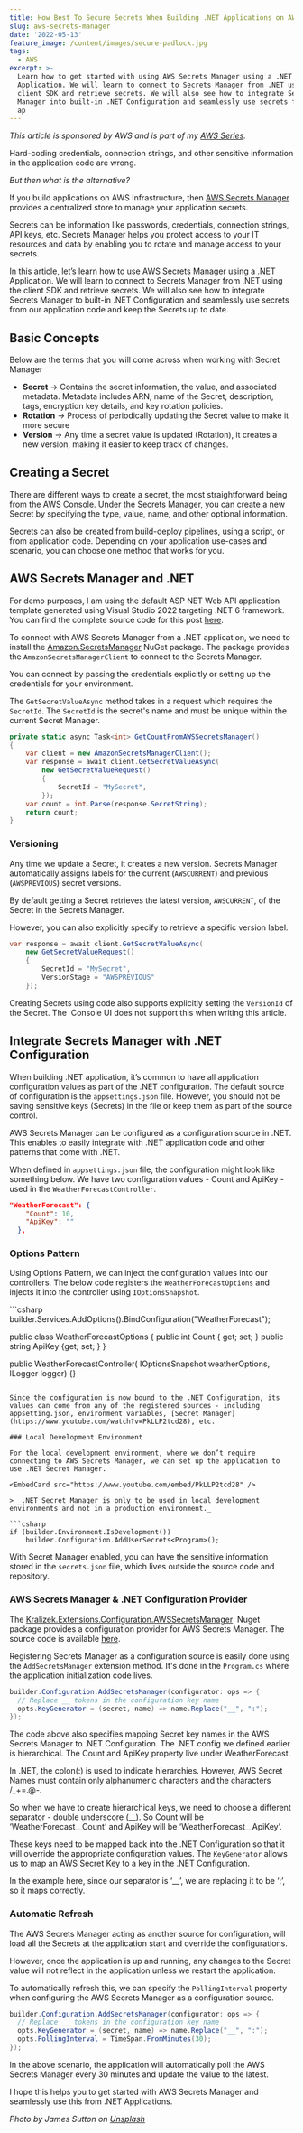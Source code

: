 ```yaml
---
title: How Best To Secure Secrets When Building .NET Applications on AWS
slug: aws-secrets-manager
date: '2022-05-13'
feature_image: /content/images/secure-padlock.jpg
tags:
  - AWS
excerpt: >-
  Learn how to get started with using AWS Secrets Manager using a .NET
  Application. We will learn to connect to Secrets Manager from .NET using the
  client SDK and retrieve secrets. We will also see how to integrate Secrets
  Manager into built-in .NET Configuration and seamlessly use secrets from our
  ap
---
```

_This article is sponsored by AWS and is part of my [AWS Series](/tag/aws/)._

Hard-coding credentials, connection strings, and other sensitive information in the application code are wrong.

_But then what is the alternative?_

If you build applications on AWS Infrastructure, then [AWS Secrets Manager](https://aws.amazon.com/secrets-manager/) provides a centralized store to manage your application secrets.

Secrets can be information like passwords, credentials, connection strings, API keys, etc. Secrets Manager helps you protect access to your IT resources and data by enabling you to rotate and manage access to your secrets.

<EmbedCard src="https://www.youtube.com/embed/wIuP2RKy4z4" />

In this article, let’s learn how to use AWS Secrets Manager using a .NET Application. We will learn to connect to Secrets Manager from .NET using the client SDK and retrieve secrets. We will also see how to integrate Secrets Manager to built-in .NET Configuration and seamlessly use secrets from our application code and keep the Secrets up to date.

## Basic Concepts

Below are the terms that you will come across when working with Secret Manager

-   **Secret** → Contains the secret information, the value, and associated metadata. Metadata includes ARN, name of the Secret, description, tags, encryption key details, and key rotation policies.
-   **Rotation** → Process of periodically updating the Secret value to make it more secure
-   **Version** → Any time a secret value is updated (Rotation), it creates a new version, making it easier to keep track of changes.

## Creating a Secret

There are different ways to create a secret, the most straightforward being from the AWS Console. Under the Secrets Manager, you can create a new Secret by specifying the type, value, name, and other optional information.

<ImageCard src="/content/images/aws-secrets-manager-new-secret.jpg" alt="Create a new secret from AWS Secrets Manager in console" /><ImageCard src="/content/images/aws-secret-manage-new-secret-meta.jpg" alt="New Secret meta information and name" />

Secrets can also be created from build-deploy pipelines, using a script, or from application code. Depending on your application use-cases and scenario, you can choose one method that works for you.

## AWS Secrets Manager and .NET

For demo purposes, I am using the default ASP NET Web API application template generated using Visual Studio 2022 targeting .NET 6 framework. You can find the complete source code for this post [here](https://rahulpnath.visualstudio.com/YouTube%20Samples/_git/aws-secrets-manager).

To connect with AWS Secrets Manager from a .NET application, we need to install the [Amazon.SecretsManager](https://www.nuget.org/packages/AWSSDK.SecretsManager/) NuGet package. The package provides the `AmazonSecretsManagerClient` to connect to the Secrets Manager.

You can connect by passing the credentials explicitly or setting up the credentials for your environment.

<EmbedCard src="https://www.youtube.com/embed/ukam37umkQc" />

The `GetSecretValueAsync` method takes in a request which requires the `SecretId`. The `SecretId` is the secret's name and must be unique within the current Secret Manager.

```csharp
private static async Task<int> GetCountFromAWSSecretsManager()
{
    var client = new AmazonSecretsManagerClient();
    var response = await client.GetSecretValueAsync(
        new GetSecretValueRequest()
        {
            SecretId = "MySecret",
        });
    var count = int.Parse(response.SecretString);
    return count;
}

```

### Versioning

Any time we update a Secret, it creates a new version. Secrets Manager automatically assigns labels for the current (`AWSCURRENT`) and previous (`AWSPREVIOUS`) secret versions.

By default getting a Secret retrieves the latest version, `AWSCURRENT`, of the Secret in the Secrets Manager.

However, you can also explicitly specify to retrieve a specific version label.

```csharp
var response = await client.GetSecretValueAsync(
    new GetSecretValueRequest()
    {
        SecretId = "MySecret",
        VersionStage = "AWSPREVIOUS"
    });

```

Creating Secrets using code also supports explicitly setting the `VersionId` of the Secret. The  Console UI does not support this when writing this article.

## Integrate Secrets Manager with .NET Configuration

When building .NET application, it’s common to have all application configuration values as part of the .NET configuration. The default source of configuration is the `appsettings.json` file. However, you should not be saving sensitive keys (Secrets) in the file or keep them as part of the source control.

AWS Secrets Manager can be configured as a configuration source in .NET. This enables to easily integrate with .NET application code and other patterns that come with .NET.

When defined in `appsettings.json` file, the configuration might look like something below. We have two configuration values - Count and ApiKey - used in the `WeatherForecastController`.

```json
"WeatherForecast": {
    "Count": 10,
    "ApiKey": ""
  },

```

### Options Pattern

Using Options Pattern, we can inject the configuration values into our controllers. The below code registers the `WeatherForecastOptions` and injects it into the controller using `IOptionsSnapshot`.

<EmbedCard src="https://www.youtube.com/embed/SizJCLcjbOA" />
```csharp
builder.Services.AddOptions<WeatherForecastOptions>().BindConfiguration("WeatherForecast");

public class WeatherForecastOptions
{
    public int Count { get; set; }
    public string ApiKey {get; set; }
}

public WeatherForecastController(
            IOptionsSnapshot<WeatherForecastOptions> weatherOptions,
            ILogger<WeatherForecastController> logger)
        {}

```

Since the configuration is now bound to the .NET Configuration, its values can come from any of the registered sources - including appsetting.json, environment variables, [Secret Manager](https://www.youtube.com/watch?v=PkLLP2tcd28), etc.

### Local Development Environment

For the local development environment, where we don’t require connecting to AWS Secrets Manager, we can set up the application to use .NET Secret Manager.

<EmbedCard src="https://www.youtube.com/embed/PkLLP2tcd28" />

> _.NET Secret Manager is only to be used in local development environments and not in a production environment._

```csharp
if (builder.Environment.IsDevelopment())
    builder.Configuration.AddUserSecrets<Program>();

```

With Secret Manager enabled, you can have the sensitive information stored in the `secrets.json` file, which lives outside the source code and repository.

### AWS Secrets Manager & .NET Configuration Provider

The [Kralizek.Extensions.Configuration.AWSSecretsManager](https://www.nuget.org/packages/Kralizek.Extensions.Configuration.AWSSecretsManager)  Nuget package provides a configuration provider for AWS Secrets Manager. The source code is available [here](https://github.com/Kralizek/AWSSecretsManagerConfigurationExtensions).

Registering Secrets Manager as a configuration source is easily done using the `AddSecretsManager` extension method. It's done in the `Program.cs` where the application initialization code lives.

```csharp
builder.Configuration.AddSecretsManager(configurator: ops => {
  // Replace __ tokens in the configuration key name
  opts.KeyGenerator = (secret, name) => name.Replace("__", ":");
});

```

The code above also specifies mapping Secret key names in the AWS Secrets Manager to .NET Configuration. The .NET config we defined earlier is hierarchical. The Count and ApiKey property live under WeatherForecast.

In .NET, the colon(:) is used to indicate hierarchies. However, AWS Secret Names must contain only alphanumeric characters and the characters /\_+=.@-.

So when we have to create hierarchical keys, we need to choose a different separator - double underscore (\_\_). So Count will be ‘WeatherForecast\_\_Count’ and ApiKey will be ‘WeatherForecast\_\_ApiKey’.

These keys need to be mapped back into the .NET Configuration so that it will override the appropriate configuration values. The `KeyGenerator` allows us to map an AWS Secret Key to a key in the .NET Configuration.

In the example here, since our separator is ‘\_\_’, we are replacing it to be ‘:’, so it maps correctly.

### Automatic Refresh

The AWS Secrets Manager acting as another source for configuration, will load all the Secrets at the application start and override the configurations.

However, once the application is up and running, any changes to the Secret value will not reflect in the application unless we restart the application.

To automatically refresh this, we can specify the `PollingInterval` property when configuring the AWS Secrets Manager as a configuration source.

```csharp
builder.Configuration.AddSecretsManager(configurator: ops => {
  // Replace __ tokens in the configuration key name
  opts.KeyGenerator = (secret, name) => name.Replace("__", ":");
  opts.PollingInterval = TimeSpan.FromMinutes(30);
});

```

In the above scenario, the application will automatically poll the AWS Secrets Manager every 30 minutes and update the value to the latest.

I hope this helps you to get started with AWS Secrets Manager and seamlessly use this from .NET Applications.

_Photo by James Sutton on [Unsplash](https://unsplash.com/photos/FqaybX9ZiOU?utm_source=unsplash&utm_medium=referral&utm_content=creditShareLink)_
